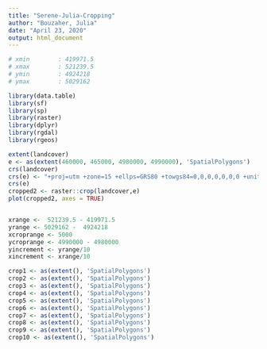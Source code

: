 ```yaml
---
title: "Serene-Julia-Cropping"
author: "Bouzaher, Julia"
date: "April 23, 2020"
output: html_document
---
```


```r
# xmin        : 419971.5 
# xmax        : 521239.5 
# ymin        : 4924218 
# ymax        : 5029162 

library(data.table)
library(sf)
library(sp)
library(raster)
library(dplyr)
library(rgdal)
library(rgeos)

extent(landcover)
e <- as(extent(460000, 465000, 4980000, 4990000), 'SpatialPolygons')
crs(landcover)
crs(e) <- "+proj=utm +zone=15 +ellps=GRS80 +towgs84=0,0,0,0,0,0,0 +units=m +no_defs"
crs(e)
cropped2 <- raster::crop(landcover,e)
plot(cropped2, axes = TRUE)


xrange <-  521239.5 - 419971.5 
yrange <- 5029162 -  4924218
xcroprange <- 5000
ycroprange <- 4990000 - 4980000
yincrement <- yrange/10
xincrement <- xrange/10

crop1 <- as(extent(), 'SpatialPolygons')
crop2 <- as(extent(), 'SpatialPolygons')
crop3 <- as(extent(), 'SpatialPolygons')
crop4 <- as(extent(), 'SpatialPolygons')
crop5 <- as(extent(), 'SpatialPolygons')
crop6 <- as(extent(), 'SpatialPolygons')
crop7 <- as(extent(), 'SpatialPolygons')
crop8 <- as(extent(), 'SpatialPolygons')
crop9 <- as(extent(), 'SpatialPolygons')
crop10 <- as(extent(), 'SpatialPolygons')


```
